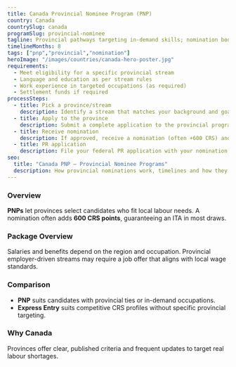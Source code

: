 ```yaml
---
title: Canada Provincial Nominee Program (PNP)
country: Canada
countrySlug: canada
programSlug: provincial-nominee
tagline: Provincial pathways targeting in-demand skills; nomination boosts your CRS.
timelineMonths: 8
tags: ["pnp","provincial","nomination"]
heroImage: "/images/countries/canada-hero-poster.jpg"
requirements:
  - Meet eligibility for a specific provincial stream
  - Language and education as per stream rules
  - Work experience in targeted occupations (as required)
  - Settlement funds if required
processSteps:
  - title: Pick a province/stream
    description: Identify a stream that matches your background and goals.
  - title: Apply to the province
    description: Submit a complete application to the provincial program.
  - title: Receive nomination
    description: If approved, receive a nomination (often +600 CRS) and proceed to PR.
  - title: PR application
    description: File your federal PR application with your nomination.
seo:
  title: "Canada PNP – Provincial Nominee Programs"
  description: How provincial nominations work, timelines and how they boost Express Entry CRS scores.
---
```


### Overview
**PNPs** let provinces select candidates who fit local labour needs. A nomination often adds **600 CRS points**, guaranteeing an ITA in most draws.

### Package Overview
Salaries and benefits depend on the region and occupation. Provincial employer-driven streams may require a job offer that aligns with local wage standards.

### Comparison
- **PNP** suits candidates with provincial ties or in-demand occupations.  
- **Express Entry** suits competitive CRS profiles without specific provincial targeting.

### Why Canada
Provinces offer clear, published criteria and frequent updates to target real labour shortages.
